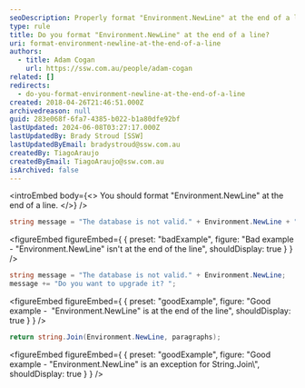 ```yaml
---
seoDescription: Properly format "Environment.NewLine" at the end of a line in C# code to ensure accurate text manipulation and rendering.
type: rule
title: Do you format "Environment.NewLine" at the end of a line?
uri: format-environment-newline-at-the-end-of-a-line
authors:
  - title: Adam Cogan
    url: https://ssw.com.au/people/adam-cogan
related: []
redirects:
  - do-you-format-environment-newline-at-the-end-of-a-line
created: 2018-04-26T21:46:51.000Z
archivedreason: null
guid: 283e068f-6fa7-4385-b022-b1a80dfe92bf
lastUpdated: 2024-06-08T03:27:17.000Z
lastUpdatedBy: Brady Stroud [SSW]
lastUpdatedByEmail: bradystroud@ssw.com.au
createdBy: TiagoAraujo
createdByEmail: TiagoAraujo@ssw.com.au
isArchived: false
---
```


<introEmbed
  body={<>
You should format "Environment.NewLine" at the end of a line.
  </>}
/>
```csharp
string message = "The database is not valid." + Environment.NewLine + "Do you want to upgrade it? ";
```

<figureEmbed figureEmbed={ {
  preset: "badExample",
  figure: "Bad example - \"Environment.NewLine\" isn't at the end of the line",
  shouldDisplay: true
} } />


```csharp
string message = "The database is not valid." + Environment.NewLine;
message += "Do you want to upgrade it? ";
```

<figureEmbed figureEmbed={ {
  preset: "goodExample",
  figure: "Good example -  \"Environment.NewLine\" is at the end of the line",
  shouldDisplay: true
} } />


```csharp
return string.Join(Environment.NewLine, paragraphs);
```

<figureEmbed figureEmbed={ {
  preset: "goodExample",
  figure: "Good example - \"Environment.NewLine\" is an exception for String.Join\\",
  shouldDisplay: true
} } />

